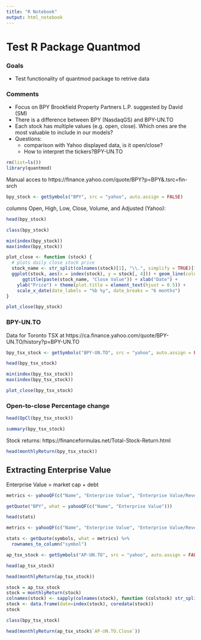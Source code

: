```yaml
---
title: "R Notebook"
output: html_notebook
---
```


# Test R Package Quantmod

### Goals

* Test functionality of quantmod package to retrive data

### Comments

* Focus on BPY	Brookfield Property Partners L.P. suggested by David (SM)
* There is a difference between BPY (NasdaqGS) and BPY-UN.TO 
* Each stock has multiple values (e.g. open, close). Which ones are the most valuable to include in our models?
* Questions:
  * comparison with Yahoo displayed data, is it open/close?
  * How to interpret the tickers?BPY-UN.TO


```r
rm(list=ls())
library(quantmod)
```


Manual acces to 
https://finance.yahoo.com/quote/BPY?p=BPY&.tsrc=fin-srch


```r
bpy_stock <- getSymbols("BPY", src = "yahoo", auto.assign = FALSE) 
```


columns Open, High, Low, Close, Volume, and Adjusted (Yahoo): 

```r
head(bpy_stock)
```

```r
class(bpy_stock)
```

```r
min(index(bpy_stock))
max(index(bpy_stock))
```

```r
plot_close <- function (stock) {
  # plots daily close stock price
  stock_name <- str_split(colnames(stock)[1], "\\.", simplify = TRUE)[1]
  ggplot(stock, aes(x = index(stock), y = stock[, 4])) + geom_line(color = "darkblue") + 
      ggtitle(paste(stock_name, "Close Value")) + xlab("Date") + 
    ylab("Price") + theme(plot.title = element_text(hjust = 0.5)) + 
    scale_x_date(date_labels = "%b %y", date_breaks = "6 months") 
}
```

```r
plot_close(bpy_stock)
```



### BPY-UN.TO 

Data for Toronto TSX at https://ca.finance.yahoo.com/quote/BPY-UN.TO/history?p=BPY-UN.TO

```r
bpy_tsx_stock <- getSymbols("BPY-UN.TO", src = "yahoo", auto.assign = FALSE) 
```

```r
head(bpy_tsx_stock)
```

```r
min(index(bpy_tsx_stock))
max(index(bpy_tsx_stock))
```

```r
plot_close(bpy_tsx_stock)
```


### Open-to-close Percentage change


```r
head(OpCl(bpy_tsx_stock))
```


```r
summary(bpy_tsx_stock)
```


Stock returns: https://financeformulas.net/Total-Stock-Return.html

```r
head(monthlyReturn(bpy_tsx_stock))
```

## Extracting Enterprise Value

Enterprise Value = market cap + debt

```r
metrics <- yahooQF(c("Name", "Enterprise Value", "Enterprise Value/Revenue", "Enterprise Value/EBITDA", "Total Cash Per Share (mrq)", "EBITDA", "Volume", "P/E Ratio", "Dividend Yield", "Shares Outstanding", "Price/Book"))
```

```r
getQuote("BPY", what = yahooQF(c("Name", "Enterprise Value")))
```

```r
head(stats)
```



```r
metrics <- yahooQF(c("Name", "Enterprise Value", "Enterprise Value/Revenue", "Enterprise Value/EBITDA", "Total Cash Per Share (mrq)", "EBITDA", "Volume", "P/E Ratio", "Dividend Yield", "Shares Outstanding", "Price/Book"))

stats <- getQuote(symbols, what = metrics) %>%
  rownames_to_column("symbol")
```



```r
ap_tsx_stock <- getSymbols("AP-UN.TO", src = "yahoo", auto.assign = FALSE) 
```


```r
head(ap_tsx_stock)
```

```r
head(monthlyReturn(ap_tsx_stock))
```

```r
stock = ap_tsx_stock
stock = monthlyReturn(stock)
colnames(stock) <- sapply(colnames(stock), function (colstock) str_split(colstock, "\\.")[[1]][length(str_split(colstock, "\\.")[[1]])])
stock <- data.frame(date=index(stock), coredata(stock))
stock
```



```r
class(bpy_tsx_stock)
```

```r
head(monthlyReturn(ap_tsx_stock$`AP-UN.TO.Close`))
```


